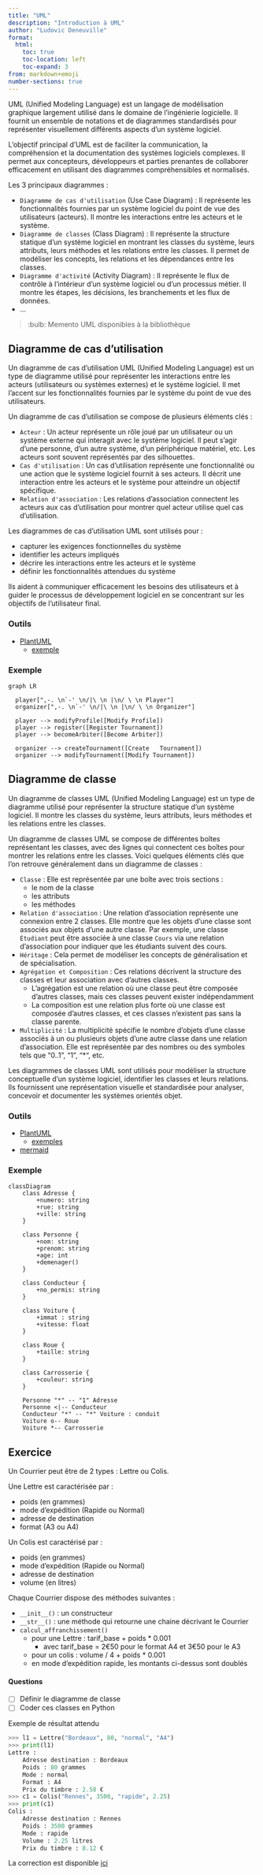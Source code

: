 ```yaml
---
title: "UML"
description: "Introduction à UML"
author: "Ludovic Deneuville"
format: 
  html:
    toc: true
    toc-location: left
    toc-expand: 3
from: markdown+emoji
number-sections: true
---
```


UML (Unified Modeling Language) est un langage de modélisation graphique largement utilisé dans le domaine de l'ingénierie logicielle. Il fournit un ensemble de notations et de diagrammes standardisés pour représenter visuellement différents aspects d'un système logiciel.

L'objectif principal d'UML est de faciliter la communication, la compréhension et la documentation des systèmes logiciels complexes. Il permet aux concepteurs, développeurs et parties prenantes de collaborer efficacement en utilisant des diagrammes compréhensibles et normalisés.

Les 3 principaux diagrammes :

- `Diagramme de cas d'utilisation` (Use Case Diagram) : Il représente les fonctionnalités fournies par un système logiciel du point de vue des utilisateurs (acteurs). Il montre les interactions entre les acteurs et le système.
- `Diagramme de classes` (Class Diagram) : Il représente la structure statique d'un système logiciel en montrant les classes du système, leurs attributs, leurs méthodes et les relations entre les classes. Il permet de modéliser les concepts, les relations et les dépendances entre les classes.
- `Diagramme d'activité` (Activity Diagram) : Il représente le flux de contrôle à l'intérieur d'un système logiciel ou d'un processus métier. Il montre les étapes, les décisions, les branchements et les flux de données.
- ...

> :bulb: Memento UML disponibles à la bibliothèque



## Diagramme de cas d'utilisation

Un diagramme de cas d'utilisation UML (Unified Modeling Language) est un type de diagramme utilisé pour représenter les interactions entre les acteurs (utilisateurs ou systèmes externes) et le système logiciel. Il met l'accent sur les fonctionnalités fournies par le système du point de vue des utilisateurs.

Un diagramme de cas d'utilisation se compose de plusieurs éléments clés :

- `Acteur` : Un acteur représente un rôle joué par un utilisateur ou un système externe qui interagit avec le système logiciel. Il peut s'agir d'une personne, d'un autre système, d'un périphérique matériel, etc. Les acteurs sont souvent représentés par des silhouettes.
- `Cas d'utilisation` : Un cas d'utilisation représente une fonctionnalité ou une action que le système logiciel fournit à ses acteurs. Il décrit une interaction entre les acteurs et le système pour atteindre un objectif spécifique.
- `Relation d'association` : Les relations d'association connectent les acteurs aux cas d'utilisation pour montrer quel acteur utilise quel cas d'utilisation.

Les diagrammes de cas d'utilisation UML sont utilisés pour :

- capturer les exigences fonctionnelles du système
- identifier les acteurs impliqués
- décrire les interactions entre les acteurs et le système
- définir les fonctionnalités attendues du système

Ils aident à communiquer efficacement les besoins des utilisateurs et à guider le processus de développement logiciel en se concentrant sur les objectifs de l'utilisateur final.


### Outils

- [PlantUML](http://www.plantuml.com/){.external target="_blank"}
  - [exemple](https://github.com/ludo2ne/projet-info-2A/blob/main/doc/diagrammes/diag_cas_utilisation.txt){.external target="_blank"}


### Exemple

```mermaid
graph LR

  player[",-. \n`-' \n/|\ \n |\n/ \ \n Player"]
  organizer[",-. \n`-' \n/|\ \n |\n/ \ \n Organizer"]

  player --> modifyProfile([Modify Profile])
  player --> register([Register Tournament])
  player --> becomeArbiter([Become Arbiter])
  
  organizer --> createTournament([Create   Tournament])
  organizer --> modifyTournament([Modify Tournament])
```


## Diagramme de classe

Un diagramme de classes UML (Unified Modeling Language) est un type de diagramme utilisé pour représenter la structure statique d'un système logiciel. Il montre les classes du système, leurs attributs, leurs méthodes et les relations entre les classes.

Un diagramme de classes UML se compose de différentes boîtes représentant les classes, avec des lignes qui connectent ces boîtes pour montrer les relations entre les classes. Voici quelques éléments clés que l'on retrouve généralement dans un diagramme de classes :

- `Classe` : Elle est représentée par une boîte avec trois sections :
  - le nom de la classe
  - les attributs
  - les méthodes
- `Relation d'association` : Une relation d'association représente une connexion entre 2 classes. Elle montre que les objets d'une classe sont associés aux objets d'une autre classe. Par exemple, une classe `Étudiant` peut être associée à une classe `Cours` via une relation d'association pour indiquer que les étudiants suivent des cours.
- `Héritage` : Cela permet de modéliser les concepts de généralisation et de spécialisation.
- `Agrégation et Composition` : Ces relations décrivent la structure des classes et leur association avec d'autres classes.
  - L'agrégation est une relation où une classe peut être composée d'autres classes, mais ces classes peuvent exister indépendamment
  - La composition est une relation plus forte où une classe est composée d'autres classes, et ces classes n'existent pas sans la classe parente.
- `Multiplicité` : La multiplicité spécifie le nombre d'objets d'une classe associés à un ou plusieurs objets d'une autre classe dans une relation d'association. Elle est représentée par des nombres ou des symboles tels que "0..1", "1", "*", etc.

Les diagrammes de classes UML sont utilisés pour modéliser la structure conceptuelle d'un système logiciel, identifier les classes et leurs relations. Ils fournissent une représentation visuelle et standardisée pour analyser, concevoir et documenter les systèmes orientés objet.

### Outils

- [PlantUML](http://www.plantuml.com/){.external target="_blank"}
  - [exemples](https://github.com/ludo2ne/projet-info-2A/tree/main/doc/diagrammes){.external target="_blank"}
- [mermaid](https://mermaid.js.org/syntax/classDiagram.html){.external target="_blank"}

### Exemple

```mermaid
classDiagram
    class Adresse {
        +numero: string
        +rue: string
        +ville: string
    }

    class Personne {
        +nom: string
        +prenom: string
        +age: int
        +demenager()
    }

    class Conducteur {
        +no_permis: string
    }

    class Voiture {
        +immat : string
        +vitesse: float
    }

    class Roue {
        +taille: string
    }

    class Carrosserie {
        +couleur: string
    }

    Personne "*" -- "1" Adresse
    Personne <|-- Conducteur
    Conducteur "*" -- "*" Voiture : conduit
    Voiture o-- Roue
    Voiture *-- Carrosserie
```


## Exercice

Un Courrier peut être de 2 types : Lettre ou Colis.

Une Lettre est caractérisée par :

- poids (en grammes)
- mode d'expédition (Rapide ou Normal)
- adresse de destination
- format (A3 ou A4)

Un Colis est caractérisé par :

- poids (en grammes)
- mode d'expédition (Rapide ou Normal)
- adresse de destination
- volume (en litres)

Chaque Courrier dispose des méthodes suivantes :

- `__init__()` : un constructeur
- `__str__()` : une méthode qui retourne une chaine décrivant le Courrier
- `calcul_affranchissement()`
  - pour une Lettre : tarif_base + poids * 0.001
    - avec tarif_base = 2€50 pour le format A4 et 3€50 pour le A3
  - pour un colis : volume / 4 + poids * 0.001
  - en mode d'expédition rapide, les montants ci-dessus sont doublés

#### Questions

- [ ] Définir le diagramme de classe
- [ ] Coder ces classes en Python

Exemple de résultat attendu

```python
>>> l1 = Lettre("Bordeaux", 80, "normal", "A4")
>>> print(l1)
Lettre : 
    Adresse destination : Bordeaux
    Poids : 80 grammes
    Mode : normal
    Format : A4
    Prix du timbre : 2.58 €
>>> c1 = Colis("Rennes", 3500, "rapide", 2.25)
>>> print(c1)
Colis : 
    Adresse destination : Rennes 
    Poids : 3500 grammes 
    Mode : rapide 
    Volume : 2.25 litres 
    Prix du timbre : 8.12 €
```

La correction est disponible [ici](https://github.com/ludo2ne/ENSAI-2A-remise-a-niveau/tree/main/docs/UML/correction){.external target="_blank"}
